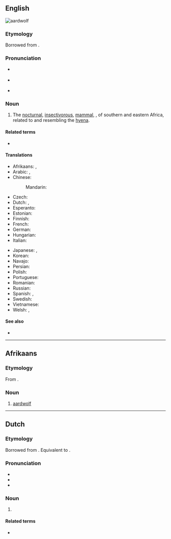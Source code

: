 {{also|aard-wolf}}
==English==
[[Image:Aardwolf.png|thumb|aardwolf]]
{{wikipedia}}

===Etymology===
Borrowed from {{bor|en|af|aardwolf}}.
{{wikisource1911Enc|Aard-wolf}}

===Pronunciation===
{{wikisource1911Enc|Aard-vark}}
* {{a|RP}} {{IPA|/ˈɑːdˌwʊlf/|lang=en}}
* {{a|GenAm}} {{IPA|/ˈɑɹd.ˌwʊlf/|lang=en}}
* {{hyphenation|aard|wolf|lang=en}}

===Noun===
{{en-noun|aardwolves}}

# The [[nocturnal]], [[insectivorous]], [[mammal]], {{taxlink|Proteles cristatus|species|noshow=1}}, of southern and eastern Africa, related to and resembling the [[hyena]]. {{defdate|First attested in the mid 19<sup>th</sup> century.}}

====Related terms====
* {{l|en|aardvark}}

====Translations====
{{trans-top|the mammal species Proteles cristatus}}
* Afrikaans: {{t+|af|aardwolf|m}}, {{t+|af|erdwolf}}
* Arabic: {{t|ar|ذِئْب الأَرْض|m}}, {{t|ar|عِسْبَار|m}}
* Chinese:
*: Mandarin: {{t+|cmn|土狼|tr=tǔláng}}
* Czech: {{t|cs|hyena cibetková|f}}
* Dutch: {{t+|nl|aardwolf|m}}, {{t|nl|maanhaarjakhals|m}}
* Esperanto: {{t|eo|protelo}}
* Estonian: {{t+|et|tsiibethüään}}
* Finnish: {{t+|fi|maasusi}}
* French: {{t+|fr|protèle|m}}
* German: {{t+|de|Erdwolf|m}}
* Hungarian: {{t+|hu|cibethiéna}}
* Italian: {{t|it|protele}}
{{trans-mid}}
* Japanese: {{t+|ja|アードウルフ|tr=ādourufu}}, {{t|ja|土狼|tr=つちおおかみ, tsuchiōkami}}
* Korean: {{t|ko|땅늑대}}
* Navajo: {{t|nv|chʼosh yighání}}
* Persian: {{t+|fa|کفتار|tr=kaftâr}}
* Polish: {{t+|pl|protel|m}}
* Portuguese: {{t+|pt|protelo|m}}
* Romanian: {{t|ro|lupul de pământ|m}}
* Russian: {{t|ru|земляно́й волк|m}}
* Spanish: {{t|es|lobo de tierra|m}}, {{t|es|proteles|m}}
* Swedish: {{t+|sv|jordvarg|c}}
* Vietnamese: {{t|vi|chó sói đất}}
* Welsh: {{t|cy|blaidd daear|m}}, {{t|cy|daearflaidd|m}}
{{trans-bottom}}

====See also====
* {{l|en|Proteles}}

{{topics|en|Hyenids}}

----

==Afrikaans==

===Etymology===
From {{compound|aarde|t1=earth, soil|wolf|lang=af}}.

===Noun===
{{af-noun|aardwolwe}}

# [[#English|aardwolf]]

{{topics|af|Hyenids}}

----

==Dutch==

===Etymology===
Borrowed from {{bor|nl|af|aardwolf}}. Equivalent to {{com|nl|aard|wolf}}.

===Pronunciation===
* {{IPA|lang=nl|/ˈaːrtˌʋɔlf/}}
* {{audio|Nl-aardwolf.ogg|audio|lang=nl}}
* {{hyphenation|lang=nl|aard|wolf}}

===Noun===
{{nl-noun|m|-ven|aardwolfje}}

# {{l|en|aardwolf}}

====Related terms====
* {{l|nl|aardvarken|g=n}}

{{topics|nl|Hyenids}}